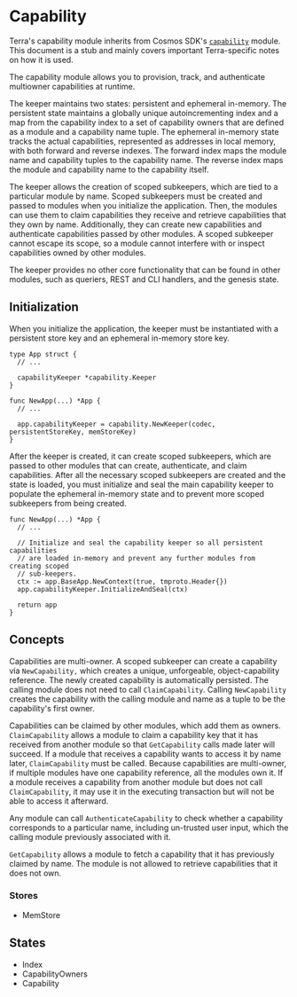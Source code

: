 
# Capability

<Admonition type="info" icon="ℹ️">

Terra's capability module inherits from Cosmos SDK's [`capability`](https://docs.cosmos.network/master/modules/capability/) module. This document is a stub and mainly covers important Terra-specific notes on how it is used.

</Admonition>


The capability module allows you to provision, track, and authenticate multiowner capabilities at runtime.

The keeper maintains two states: persistent and ephemeral in-memory. The persistent state maintains a globally unique autoincrementing index and a map from the capability index to a set of capability owners that are defined as a module and a capability name tuple. The ephemeral in-memory state tracks the actual capabilities, represented as addresses in local memory, with both forward and reverse indexes. The forward index maps the module name and capability tuples to the capability name. The reverse index maps the module and capability name to the capability itself.

The keeper allows the creation of scoped subkeepers, which are tied to a particular module by name. Scoped subkeepers must be created and passed to modules when you initialize the application. Then, the modules can use them to claim capabilities they receive and retrieve capabilities that they own by name. Additionally, they can create new capabilities and authenticate capabilities passed by other modules. A scoped subkeeper cannot escape its scope, so a module cannot interfere with or inspect capabilities owned by other modules.

The keeper provides no other core functionality that can be found in other modules, such as queriers, REST and CLI handlers, and the genesis state.

## Initialization

When you initialize the application, the keeper must be instantiated with a persistent store key and an ephemeral in-memory store key.

```
type App struct {
  // ...

  capabilityKeeper *capability.Keeper
}

func NewApp(...) *App {
  // ...

  app.capabilityKeeper = capability.NewKeeper(codec, persistentStoreKey, memStoreKey)
}
```

After the keeper is created, it can create scoped subkeepers, which are passed to other modules that can create, authenticate, and claim capabilities. After all the necessary scoped subkeepers are created and the state is loaded, you must initialize and seal the main capability keeper to populate the ephemeral in-memory state and to prevent more scoped subkeepers from being created.

```
func NewApp(...) *App {
  // ...

  // Initialize and seal the capability keeper so all persistent capabilities
  // are loaded in-memory and prevent any further modules from creating scoped
  // sub-keepers.
  ctx := app.BaseApp.NewContext(true, tmproto.Header{})
  app.capabilityKeeper.InitializeAndSeal(ctx)

  return app
}
```

## Concepts

Capabilities are multi-owner. A scoped subkeeper can create a capability via `NewCapability,` which creates a unique, unforgeable, object-capability reference. The newly created capability is automatically persisted. The calling module does not need to call `ClaimCapability`. Calling `NewCapability` creates the capability with the calling module and name as a tuple to be the capability's first owner.

Capabilities can be claimed by other modules, which add them as owners. `ClaimCapability` allows a module to claim a capability key that it has received from another module so that `GetCapability` calls made later will succeed. If a module that receives a capability wants to access it by name later, `ClaimCapability` must be called. Because capabilities are multi-owner, if multiple modules have one capability reference, all the modules own it. If a module receives a capability from another module but does not call `ClaimCapability`, it may use it in the executing transaction but will not be able to access it afterward.

Any module can call `AuthenticateCapability` to check whether a capability corresponds to a particular name, including un-trusted user input, which the calling module previously associated with it.

`GetCapability` allows a module to fetch a capability that it has previously claimed by name. The module is not allowed to retrieve capabilities that it does not own.

### Stores

- MemStore

## States

- Index
- CapabilityOwners
- Capability

